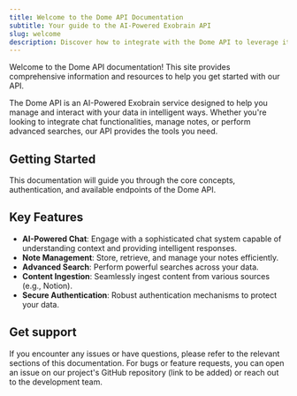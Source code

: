 ```yaml
---
title: Welcome to the Dome API Documentation
subtitle: Your guide to the AI-Powered Exobrain API
slug: welcome
description: Discover how to integrate with the Dome API to leverage its powerful exobrain capabilities, manage data, and interact with AI-driven services.
---
```


Welcome to the Dome API documentation! This site provides comprehensive information and resources to help you get started with our API.

The Dome API is an AI-Powered Exobrain service designed to help you manage and interact with your data in intelligent ways. Whether you're looking to integrate chat functionalities, manage notes, or perform advanced searches, our API provides the tools you need.

## Getting Started

This documentation will guide you through the core concepts, authentication, and available endpoints of the Dome API.

<CardGroup>
  <Card title="API Reference" icon="fa-solid fa-code" href="/api-reference" />
  <Card title="Core Concepts" icon="fa-solid fa-lightbulb" href="/concepts" />
  <Card title="Chat & WebSocket" icon="fa-solid fa-comments" href="/chat-websocket" />
</CardGroup>

## Key Features

- **AI-Powered Chat**: Engage with a sophisticated chat system capable of understanding context and providing intelligent responses.
- **Note Management**: Store, retrieve, and manage your notes efficiently.
- **Advanced Search**: Perform powerful searches across your data.
- **Content Ingestion**: Seamlessly ingest content from various sources (e.g., Notion).
- **Secure Authentication**: Robust authentication mechanisms to protect your data.

## Get support

If you encounter any issues or have questions, please refer to the relevant sections of this documentation. For bugs or feature requests, you can open an issue on our project's GitHub repository (link to be added) or reach out to the development team.
